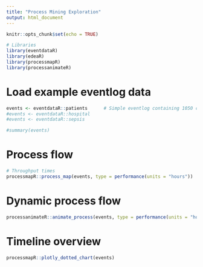 ```yaml
---
title: "Process Mining Exploration"
output: html_document
---
```


```r
knitr::opts_chunk$set(echo = TRUE)

# Libraries
library(eventdataR)
library(edeaR)
library(processmapR)
library(processanimateR)
```



# Load example eventlog data

```r
events <- eventdataR::patients      # Simple eventlog containing 1050 cases
#events <- eventdataR::hospital
#events <- eventdataR::sepsis
```


```r
#summary(events)
```


# Process flow

```r
# Throughput times
processmapR::process_map(events, type = performance(units = "hours"))
```



# Dynamic process flow

```r
processanimateR::animate_process(events, type = performance(units = "hours"))
```

# Timeline overview

```r
processmapR::plotly_dotted_chart(events)
```

